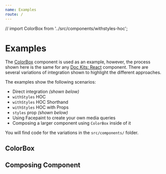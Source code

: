 ```yaml
---
name: Examples
route: /
---
```


// import ColorBox from '../src/components/withstyles-hoc';

<!--
  You may change the statement above to import a different ColorBox
  component example from the 'src/components' directory.

  i.e.  import ColorBox from 'src/components/styles-prop';
 -->

# Examples

The [ColorBox](https://github.com/doc-kits/react/tree/master/src/ColorBox) component is used as an example,
however, the process shown here is the same for any [Doc Kits: React](https://github.com/doc-kits/react) component.
There are several variations of integration shown to highlight the different approaches.

The examples show the following scenarios:

- Direct integration _(shown below)_
- `withStyles` HOC
- `withStyles` HOC Shorthand
- `withStyles` HOC with Props
- `styles` prop _(shown below)_
- Using Facepaint to create your own media queries
- Composing a larger component using `ColorBox` inside of it

You will find code for the variations in the `src/components/` folder.

## ColorBox

<div style={{ display: 'flex', justifyContent: 'space-between' }}>
  <ColorBox name="Red Barn" hex="#F00000" mode="dark" />
  <ColorBox name="Cream Popsicle" hex="#F09320" />
  <ColorBox name="Sky Blue" hex="#00AAE5" />
  <ColorBox
    name="Lavender"
    hex="#977BB6"
    styles={{ colorValue: { color: 'gray' } }}
  />
</div>

## Composing Component

<Showcase />
